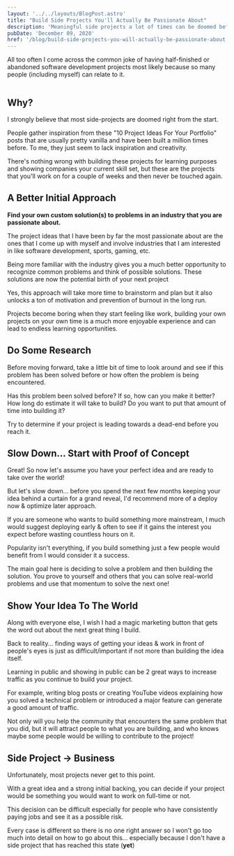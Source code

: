 ```yaml
---
layout: '../../layouts/BlogPost.astro'
title: "Build Side Projects You'll Actually Be Passionate About"
description: 'Meaningful side projects a lot of times can be doomed before they even begin. Going back to the fundamentals of "finding the right problem to solve" is the key to building a project that will continue to completion and maybe even further.'
pubDate: 'December 09, 2020'
href: '/blog/build-side-projects-you-will-actually-be-passionate-about'
---
```




All too often I come across the common joke of having half-finished or abandoned software development projects most likely because so many people (including myself) can relate to it.

<Image
	src="https://dev-to-uploads.s3.amazonaws.com/i/wm4cia5dtonl8587y6mo.png"
	width={790}
	height={524}
	alt=""
/>

## Why?

I strongly believe that most side-projects are doomed right from the start.

People gather inspiration from these "10 Project Ideas For Your Portfolio" posts that are usually pretty vanilla and have been built a million times before. To me, they just seem to lack inspiration and creativity.

There's nothing wrong with building these projects for learning purposes and showing companies your current skill set, but these are the projects that you'll work on for a couple of weeks and then never be touched again.

## A Better Initial Approach

**Find your own custom solution(s) to problems in an industry that you are passionate about.**

The project ideas that I have been by far the most passionate about are the ones that I come up with myself and involve industries that I am interested in like software development, sports, gaming, etc.

Being more familiar with the industry gives you a much better opportunity to recognize common problems and think of possible solutions. These solutions are now the potential birth of your next project

Yes, this approach will take more time to brainstorm and plan but it also unlocks a ton of motivation and prevention of burnout in the long run.

Projects become boring when they start feeling like work, building your own projects on your own time is a much more enjoyable experience and can lead to endless learning opportunities.

## Do Some Research

Before moving forward, take a little bit of time to look around and see if this problem has been solved before or how often the problem is being encountered.

Has this problem been solved before? If so, how can you make it better? How long do estimate it will take to build? Do you want to put that amount of time into building it?

Try to determine if your project is leading towards a dead-end before you reach it.

## Slow Down... Start with Proof of Concept

Great! So now let's assume you have your perfect idea and are ready to take over the world!

But let's slow down... before you spend the next few months keeping your idea behind a curtain for a grand reveal, I'd recommend more of a deploy now & optimize later approach.

If you are someone who wants to build something more mainstream, I much would suggest deploying early & often to see if it gains the interest you expect before wasting countless hours on it.

Popularity isn't everything, if you build something just a few people would benefit from I would consider it a success.

The main goal here is deciding to solve a problem and then building the solution. You prove to yourself and others that you can solve real-world problems and use that momentum to solve the next one!

## Show Your Idea To The World

Along with everyone else, I wish I had a magic marketing button that gets the word out about the next great thing I build.

Back to reality... finding ways of getting your ideas & work in front of people's eyes is just as difficult/important if not more than building the idea itself.

Learning in public and showing in public can be 2 great ways to increase traffic as you continue to build your project.

For example, writing blog posts or creating YouTube videos explaining how you solved a technical problem or introduced a major feature can generate a good amount of traffic.

Not only will you help the community that encounters the same problem that you did, but it will attract people to what you are building, and who knows maybe some people would be willing to contribute to the project!

## Side Project -> Business

Unfortunately, most projects never get to this point.

With a great idea and a strong initial backing, you can decide if your project would be something you would want to work on full-time or not.

This decision can be difficult especially for people who have consistently paying jobs and see it as a possible risk.

Every case is different so there is no one right answer so I won't go too much into detail on how to go about this... especially because I don't have a side project that has reached this state (**yet**)
